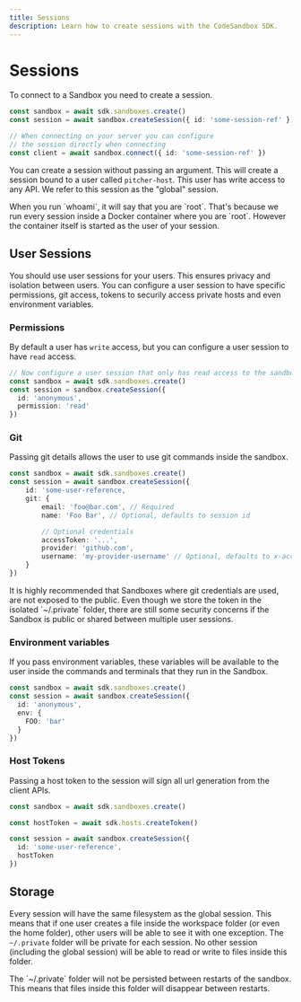```yaml
---
title: Sessions
description: Learn how to create sessions with the CodeSandbox SDK.
---
```



# Sessions

To connect to a Sandbox you need to create a session.

```ts
const sandbox = await sdk.sandboxes.create()
const session = await sandbox.createSession({ id: 'some-session-ref' })

// When connecting on your server you can configure
// the session directly when connecting
const client = await sandbox.connect({ id: 'some-session-ref' })
```

You can create a session without passing an argument. This will create a session bound to a user called `pitcher-host`. This user has write access to any API. We refer to this session as the "global" session.

<Callout>
When you run `whoami`, it will say that you are `root`. That's because we run every session inside a Docker container where you are `root`. However the container itself is started as the user of your session.
</Callout>

## User Sessions

You should use user sessions for your users. This ensures privacy and isolation between users. You can configure a user session to have specific permissions, git access, tokens to securily access private hosts and even environment variables.

### Permissions

By default a user has `write` access, but you can configure a user session to have `read` access.

```ts
// Now configure a user session that only has read access to the sandbox
const sandbox = await sdk.sandboxes.create()
const session = sandbox.createSession({
  id: 'anonymous',
  permission: 'read'
})
```

### Git

Passing git details allows the user to use git commands inside the sandbox.

```ts
const sandbox = await sdk.sandboxes.create()
const session = await sandbox.createSession({
    id: 'some-user-reference,
    git: {
        email: 'foo@bar.com', // Required
        name: 'Foo Bar', // Optional, defaults to session id

        // Optional credentials
        accessToken: '...',
        provider: 'github.com',
        username: 'my-provider-username' // Optional, defaults to x-access-token
    }
})
```

<Callout>
It is highly recommended that Sandboxes where git credentials are used, are not exposed to the public. Even though we store the token in the isolated `~/.private` folder, there are still some security concerns if the Sandbox is public or shared between multiple user sessions.
</Callout>

### Environment variables

If you pass environment variables, these variables will be available to the user inside the commands and terminals that they run in the Sandbox.

```ts
const sandbox = await sdk.sandboxes.create()
const session = await sandbox.createSession({
  id: 'anonymous',
  env: {
    FOO: 'bar'
  }
})
```

### Host Tokens

Passing a host token to the session will sign all url generation from the client APIs.

```ts
const sandbox = await sdk.sandboxes.create()

const hostToken = await sdk.hosts.createToken()

const session = await sandbox.createSession({
  id: 'some-user-reference',
  hostToken
})
```

## Storage

Every session will have the same filesystem as the global session. This means that if one user creates a file inside the workspace folder (or even the home folder), other users will be able to see it with one exception. The `~/.private` folder will be private for each session. No other session (including the global session) will be able to read or write to files inside this folder.

<Callout>
The `~/.private` folder will not be persisted between restarts of the sandbox. This means that files inside this folder will disappear between restarts. 
</Callout>
